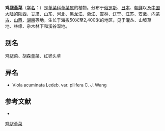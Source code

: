 {{Speciesbox
| name = 鸡腿堇菜
| status = 
| status_system = 
| image =
| genus = Viola
| species =  acuminata
| authority = Ledeb.
| subdivision_ranks =[[变种|变种]]
| subdivision =
* 鸡腿堇菜 ''V. a.'' var. ''acuminata''
* [[毛花鸡腿堇菜|毛花鸡腿堇菜]] ''V. a.'' var. ''pilifera''
}}

'''鸡腿堇菜'''（[[学名|学名]]：{{lang|la|''Viola acuminata''}}）是[[堇菜科|堇菜科]][[堇菜属|堇菜属]]的植物。分布于[[俄罗斯|俄罗斯]]、[[日本|日本]]、[[朝鲜|朝鲜]]以及[[中国大陆|中国大陆]]的[[陕西|陕西]]、[[甘肃|甘肃]]、[[山东|山东]]、[[河北|河北]]、[[黑龙江|黑龙江]]、[[浙江|浙江]]、[[吉林|吉林]]、[[辽宁|辽宁]]、[[江苏|江苏]]、[[安徽|安徽]]、[[内蒙古|内蒙古]]、[[山西|山西]]、[[湖南|湖南]]等地，生长于海拔50米至2,400米的地区，见于灌丛、山坡草地、林缘、杂木林下和溪谷湿地。

== 别名 ==
鸡腿菜、胡森堇菜、红铧头草

== 异名 ==
* Viola acuminata Ledeb. var. pilifera C. J. Wang

== 参考文献 ==
<div class="references-small">
* {{cite web| url =http://www.bioinfo.cn/db05/KmzwSpecies.php?action=view&id=23730| title =鸡腿堇菜（原变种）| work =《中国高等植物数据库全库》| publisher =中国科学院微生物研究所| author =昆明植物研究所| accessdate =2009-02-25| deadurl =yes| archiveurl =https://web.archive.org/web/20160305002921/http://www.bioinfo.cn/db05/KmzwSpecies.php?action=view&id=23730| archivedate =2016-03-05}}
</div>
{{Taxonbar|from=Q11174281}}

[[Category:堇菜属|鸡腿堇菜]]


{{植物小作品}}